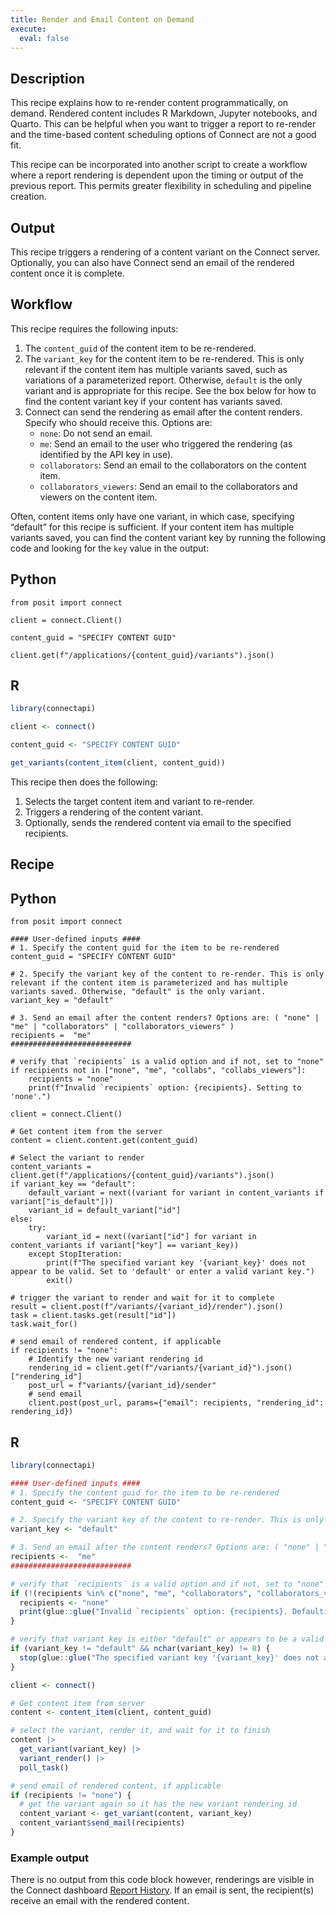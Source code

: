 ```yaml
---
title: Render and Email Content on Demand
execute:
  eval: false
---
```


## Description

This recipe explains how to re-render content programmatically, on demand. Rendered content includes R Markdown, Jupyter notebooks, and Quarto. This can be helpful when you want to trigger a report to re-render and the time-based content scheduling options of Connect are not a good fit.

This recipe can be incorporated into another script to create a workflow where a report rendering is dependent upon the timing or output of the previous report. This permits greater flexibility in scheduling and pipeline creation.

## Output

This recipe triggers a rendering of a content variant on the Connect server. Optionally, you can also have Connect send an email of the rendered content once it is complete.

## Workflow

This recipe requires the following inputs:

1. The `content_guid` of the content item to be re-rendered.
2. The `variant_key` for the content item to be re-rendered. This is only relevant if the content item has multiple variants saved, such as variations of a parameterized report. Otherwise, `default` is the only variant and is appropriate for this recipe. See the box below for how to find the content variant key if your content has variants saved.
3. Connect can send the rendering as email after the content renders. Specify who should receive this. Options are:
    - `none`: Do not send an email.
    - `me`: Send an email to the user who triggered the rendering (as identified by the API key in use).
    - `collaborators`: Send an email to the collaborators on the content item.
    - `collaborators_viewers`: Send an email to the collaborators and viewers on the content item.

::: {.callout-note title="How to determine the content variant key" collapse="true"}
Often, content items only have one variant, in which case, specifying "default" for this recipe is sufficient. If your content item has multiple variants saved, you can find the content variant key by running the following code and looking for the `key` value in the output:

:::{.panel-tabset group="language"}

## Python

```.python
from posit import connect

client = connect.Client()

content_guid = "SPECIFY CONTENT GUID"

client.get(f"/applications/{content_guid}/variants").json()

```


## R

```.r
library(connectapi)

client <- connect()

content_guid <- "SPECIFY CONTENT GUID"

get_variants(content_item(client, content_guid))

```

:::

:::

This recipe then does the following:

1. Selects the target content item and variant to re-render.
2. Triggers a rendering of the content variant.
3. Optionally, sends the rendered content via email to the specified recipients.

## Recipe

:::{.panel-tabset group="language"}

## Python

```.python
from posit import connect

#### User-defined inputs ####
# 1. Specify the content guid for the item to be re-rendered
content_guid = "SPECIFY CONTENT GUID"

# 2. Specify the variant key of the content to re-render. This is only relevant if the content item is parameterized and has multiple variants saved. Otherwise, "default" is the only variant.
variant_key = "default"

# 3. Send an email after the content renders? Options are: ( "none" | "me" | "collaborators" | "collaborators_viewers" )
recipients =  "me"
###########################

# verify that `recipients` is a valid option and if not, set to "none"
if recipients not in ["none", "me", "collabs", "collabs_viewers"]:
    recipients = "none"
    print(f"Invalid `recipients` option: {recipients}. Setting to 'none'.")

client = connect.Client()

# Get content item from the server
content = client.content.get(content_guid)

# Select the variant to render
content_variants = client.get(f"/applications/{content_guid}/variants").json()
if variant_key == "default":
    default_variant = next((variant for variant in content_variants if variant["is_default"]))
    variant_id = default_variant["id"]
else:
    try:
        variant_id = next((variant["id"] for variant in content_variants if variant["key"] == variant_key))
    except StopIteration:
        print(f"The specified variant key '{variant_key}' does not appear to be valid. Set to 'default' or enter a valid variant key.")
        exit()

# trigger the variant to render and wait for it to complete
result = client.post(f"/variants/{variant_id}/render").json()
task = client.tasks.get(result["id"])
task.wait_for()

# send email of rendered content, if applicable
if recipients != "none":
    # Identify the new variant rendering id
    rendering_id = client.get(f"/variants/{variant_id}").json()["rendering_id"]
    post_url = f"variants/{variant_id}/sender"
    # send email
    client.post(post_url, params={"email": recipients, "rendering_id": rendering_id})

```

## R

```.r
library(connectapi)

#### User-defined inputs ####
# 1. Specify the content guid for the item to be re-rendered
content_guid <- "SPECIFY CONTENT GUID"

# 2. Specify the variant key of the content to re-render. This is only relevant if the content item is parameterized and has multiple variants saved. Otherwise, "default" is the only variant.
variant_key <- "default"

# 3. Send an email after the content renders? Options are: ( "none" | "me" | "collaborators" | "collaborators_viewers" )
recipients <-  "me"
###########################

# verify that `recipients` is a valid option and if not, set to "none"
if (!(recipients %in% c("none", "me", "collaborators", "collaborators_viewers"))) {
  recipients <- "none"
  print(glue::glue("Invalid `recipients` option: {recipients}. Defaulting to 'none'."))
}

# verify that variant key is either "default" or appears to be a valid entry.
if (variant_key != "default" && nchar(variant_key) != 8) {
  stop(glue::glue("The specified variant key '{variant_key}' does not appear to be valid. Set to 'default' or enter a valid variant key."))
}

client <- connect()

# Get content item from server
content <- content_item(client, content_guid)

# select the variant, render it, and wait for it to finish
content |>
  get_variant(variant_key) |>
  variant_render() |>
  poll_task()

# send email of rendered content, if applicable
if (recipients != "none") {
  # get the variant again so it has the new variant rendering id
  content_variant <- get_variant(content, variant_key)
  content_variant$send_mail(recipients)
}
```

:::

### Example output

There is no output from this code block however, renderings are visible in the Connect dashboard [Report History](https://docs.posit.co/connect/user/report-history/). If an email is sent, the recipient(s) receive an email with the rendered content.
